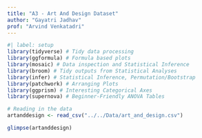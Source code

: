 ```yaml
---
title: "A3 - Art And Design Dataset"
author: "Gayatri Jadhav"
prof: "Arvind Venkatadri"
---
```


```r
#| label: setup
library(tidyverse) # Tidy data processing
library(ggformula) # Formula based plots
library(mosaic) # Data inspection and Statistical Inference
library(broom) # Tidy outputs from Statistical Analyses
library(infer) # Statistical Inference, Permutation/Bootstrap
library(patchwork) # Arranging Plots
library(ggprism) # Interesting Categorical Axes
library(supernova) # Beginner-Friendly ANOVA Tables
```

```r
# Reading in the data
artanddesign <- read_csv("../../Data/art_and_design.csv")

glimpse(artanddesign)
```
